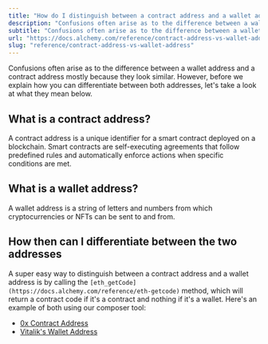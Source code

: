 ```yaml
---
title: "How do I distinguish between a contract address and a wallet address?"
description: "Confusions often arise as to the difference between a wallet address and a contract address mostly because they look similar. However, before we explain how you can differentiate between both addresses, let's take a look at what they mean below. What is a contract address? A contract address is a un..."
subtitle: "Confusions often arise as to the difference between a wallet address and a contract address mostly because they look similar. However, before we explain how you can differentiate between both addresses, let's take a look at what they mean below. What is a contract address? A contract address is a un..."
url: "https://docs.alchemy.com/reference/contract-address-vs-wallet-address"
slug: "reference/contract-address-vs-wallet-address"
---
```


Confusions often arise as to the difference between a wallet address and a contract address mostly because they look similar. However, before we explain how you can differentiate between both addresses, let's take a look at what they mean below.

## What is a contract address?

A contract address is a unique identifier for a smart contract deployed on a blockchain. Smart contracts are self-executing agreements that follow predefined rules and automatically enforce actions when specific conditions are met.

## What is a wallet address?

A wallet address is a string of letters and numbers from which cryptocurrencies or NFTs can be sent to and from.

## How then can I differentiate between the two addresses

A super easy way to distinguish between a contract address and a wallet address is by calling the `[eth_getCode](https://docs.alchemy.com/reference/eth-getcode)` method, which will return a contract code if it's a contract and nothing if it's a wallet. Here's an example of both using our composer tool:

* [0x Contract Address](https://composer.alchemyapi.io/?composer_state=%7B%22network%22%3A0%2C%22methodName%22%3A%22eth_getCode%22%2C%22paramValues%22%3A%5B%220xe41d2489571d322189246dafa5ebde1f4699f498%22%2C%22latest%22%5D%7D)
* [Vitalik's Wallet Address](https://composer.alchemyapi.io/?composer_state=%7B%22network%22%3A0%2C%22methodName%22%3A%22eth_getCode%22%2C%22paramValues%22%3A%5B%220xAb5801a7D398351b8bE11C439e05C5B3259aeC9B%22%2C%22latest%22%5D%7D)

